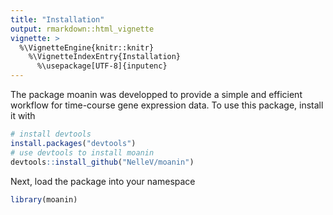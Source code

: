 ```yaml
---
title: "Installation"
output: rmarkdown::html_vignette
vignette: >
  %\VignetteEngine{knitr::knitr}
    %\VignetteIndexEntry{Installation}
      %\usepackage[UTF-8]{inputenc}
---
```


The package moanin was developped to provide a simple and efficient workflow
for time-course gene expression data. To use this package, install it with

```r
# install devtools
install.packages("devtools")
# use devtools to install moanin
devtools::install_github("NelleV/moanin")
```

Next, load the package into your namespace

```r
library(moanin)
```
